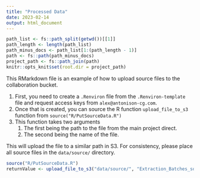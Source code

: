 ```yaml
---
title: "Processed Data"
date: 2023-02-14
output: html_document
---
```


```r
path_list <- fs::path_split(getwd())[[1]]
path_length <- length(path_list)
path_minus_docs <- path_list[1:(path_length - 1)]
path <- fs::path(path_minus_docs)
project_path <- fs::path_join(path)
knitr::opts_knit$set(root.dir = project_path)
```

This RMarkdown file is an example of how to upload source files to the collaboration bucket.

1. First, you need to create a `.Renviron` file from the `.Renviron-template` file and request access keys from `alex@antonison-cg.com`.
2. Once that is created, you can source the R function `upload_file_to_s3` function from `source("R/PutSourceData.R")`
3. This function takes two arguments
    1. The first being the path to the file from the main project direct.
    2. The second being the name of the file.

This will upload the file to a similar path in S3. For consistency, please place all source files in the `data/source/` directory.

```r
source("R/PutSourceData.R")
returnValue <- upload_file_to_s3("data/source/", "Extraction_Batches_source.xlsx")
```

